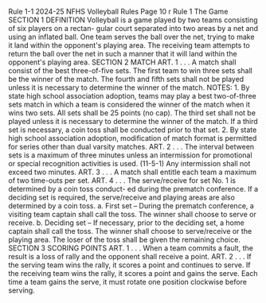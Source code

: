 Rule 1-1 2024-25 NFHS Volleyball Rules Page 10 r Rule 1 The Game SECTION 1 DEFINITION Volleyball is a game played by two teams consisting of six players on a rectan- gular court separated into two areas by a net and using an inflated ball. One team serves the ball over the net, trying to make it land within the opponent's playing area. The receiving team attempts to return the ball over the net in such a manner that it will land within the opponent's playing area. SECTION 2 MATCH ART. 1 . . . A match shall consist of the best three-of-five sets. The first team to win three sets shall be the winner of the match. The fourth and fifth sets shall not be played unless it is necessary to determine the winner of the match. NOTES: 1. By state high school association adoption, teams may play a best two-of-three sets match in which a team is considered the winner of the match when it wins two sets. All sets shall be 25 points (no cap). The third set shall not be played unless it is necessary to determine the winner of the match. If a third set is necessary, a coin toss shall be conducted prior to that set. 2. By state high school association adoption, modification of match format is permitted for series other than dual varsity matches. ART. 2 . . . The interval between sets is a maximum of three minutes unless an intermission for promotional or special recognition activities is used. (11-5-1) Any intermission shall not exceed two minutes. ART. 3 . . . A match shall entitle each team a maximum of two time-outs per set. ART. 4 . . . The serve/receive for set No. 1 is determined by a coin toss conduct- ed during the prematch conference. If a deciding set is required, the serve/receive and playing areas are also determined by a coin toss. a. First set – During the prematch conference, a visiting team captain shall call the toss. The winner shall choose to serve or receive. b. Deciding set – If necessary, prior to the deciding set, a home captain shall call the toss. The winner shall choose to serve/receive or the playing area. The loser of the toss shall be given the remaining choice. SECTION 3 SCORING POINTS ART. 1 . . . When a team commits a fault, the result is a loss of rally and the opponent shall receive a point. ART. 2 . . . If the serving team wins the rally, it scores a point and continues to serve. If the receiving team wins the rally, it scores a point and gains the serve. Each time a team gains the serve, it must rotate one position clockwise before serving.